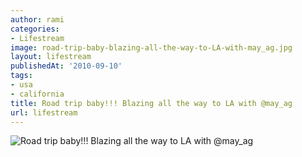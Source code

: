 ```yaml
---
author: rami
categories:
- Lifestream
image: road-trip-baby-blazing-all-the-way-to-LA-with-may_ag.jpg
layout: lifestream
publishedAt: '2010-09-10'
tags:
- usa
- california
title: Road trip baby!!! Blazing all the way to LA with @may_ag
url: lifestream
---
```


![Road trip baby!!! Blazing all the way to LA with @may_ag](/assets/images/content/lifestream/road-trip-baby-blazing-all-the-way-to-LA-with-may_ag.jpg)